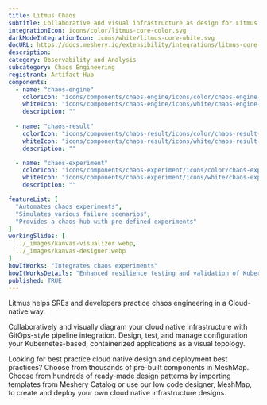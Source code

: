 ---
title: Litmus Chaos
subtitle: Collaborative and visual infrastructure as design for Litmus Chaos
integrationIcon: icons/color/litmus-core-color.svg
darkModeIntegrationIcon: icons/white/litmus-core-white.svg
docURL: https://docs.meshery.io/extensibility/integrations/litmus-core
description: 
category: Observability and Analysis
subcategory: Chaos Engineering
registrant: Artifact Hub
components:
  - name: "chaos-engine"
    colorIcon: "icons/components/chaos-engine/icons/color/chaos-engine-color.svg"
    whiteIcon: "icons/components/chaos-engine/icons/white/chaos-engine-white.svg"
    description: ""
  
  - name: "chaos-result"
    colorIcon: "icons/components/chaos-result/icons/color/chaos-result-color.svg"
    whiteIcon: "icons/components/chaos-result/icons/white/chaos-result-white.svg"
    description: ""

  - name: "chaos-experiment"
    colorIcon: "icons/components/chaos-experiment/icons/color/chaos-experiment-color.svg"
    whiteIcon: "icons/components/chaos-experiment/icons/white/chaos-experiment-white.svg"
    description: ""

featureList: [
  "Automates chaos experiments",
  "Simulates various failure scenarios",
  "Provides a chaos hub with pre-defined experiments"
]
workingSlides: [
  ../_images/kanvas-visualizer.webp,
  ../_images/kanvas-designer.webp
]
howItWorks: "Integrates chaos experiments"
howItWorksDetails: "Enhanced resilience testing and validation of Kubernetes applications"
published: TRUE
---
<p>
Litmus helps  SREs and developers practice chaos engineering in a Cloud-native way.
</p>
<p>
    Collaboratively and visually diagram your cloud native infrastructure with GitOps-style pipeline integration. Design, test, and manage configuration your Kubernetes-based, containerized applications as a visual topology.
</p>
<p>
    Looking for best practice cloud native design and deployment best practices? Choose from thousands of pre-built components in MeshMap. Choose from hundreds of ready-made design patterns by importing templates from Meshery Catalog or use our low code designer, MeshMap, to create and deploy your own cloud native infrastructure designs.
</p>
